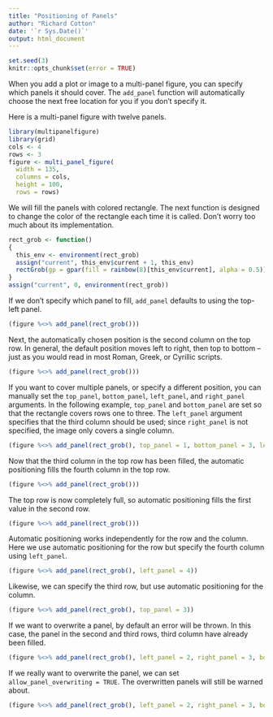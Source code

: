 ```yaml
---
title: "Positioning of Panels"
author: "Richard Cotton"
date: '`r Sys.Date()`'
output: html_document
---
```


<!--
%\VignetteEngine{knitr::rmarkdown}
%\VignetteIndexEntry{Positioning of Panels}
-->

```r
set.seed(3)
knitr::opts_chunk$set(error = TRUE)
```

When you add a plot or image to a multi-panel figure, you can specify which panels it should cover.  The `add_panel` function will automatically choose the next free location for you if you don't specify it.

Here is a multi-panel figure with twelve panels.

```r
library(multipanelfigure)
library(grid)
cols <- 4
rows <- 3
figure <- multi_panel_figure(
  width = 135,
  columns = cols,
  height = 100,
  rows = rows)
```

We will fill the panels with colored rectangle.  The next function is designed to change the color of the rectangle each time it is called.  Don't worry too much about its implementation.

```r
rect_grob <- function()
{
  this_env <- environment(rect_grob)
  assign("current", this_env$current + 1, this_env)
  rectGrob(gp = gpar(fill = rainbow(8)[this_env$current], alpha = 0.5))
}
assign("current", 0, environment(rect_grob))
```

If we don't specify which panel to fill, `add_panel` defaults to using the top-left panel.

```r
(figure %<>% add_panel(rect_grob()))
```

Next, the automatically chosen position is the second column on the top row.  In general, the default position moves left to right, then top to bottom &ndash; just as you would read in most Roman, Greek, or Cyrillic scripts.

```r
(figure %<>% add_panel(rect_grob()))
```

If you want to cover multiple panels, or specify a different position, you can manually set the `top_panel`, `bottom_panel`, `left_panel`, and  `right_panel` arguments.  In the following example, `top_panel` and `bottom_panel` are set so that the rectangle covers rows one to three. The `left_panel` argument specifies that the third column should be used; since `right_panel` is not specified, the image only covers a single column.

```r
(figure %<>% add_panel(rect_grob(), top_panel = 1, bottom_panel = 3, left_panel = 3))
```

Now that the third column in the top row has been filled, the automatic positioning fills the fourth column in the top row.

```r
(figure %<>% add_panel(rect_grob()))
```

The top row is now completely full, so automatic positioning fills the first value in the second row.

```r
(figure %<>% add_panel(rect_grob()))
```

Automatic positioning works independently for the row and the column.  Here we use automatic positioning for the row but specify the fourth column using `left_panel`.

```r
(figure %<>% add_panel(rect_grob(), left_panel = 4))
```

Likewise, we can specify the third row, but use automatic positioning for the column.

```r
(figure %<>% add_panel(rect_grob(), top_panel = 3))
```

If we want to overwrite a panel, by default an error will be thrown.  In this case, the panel in the second and third rows, third column have already been filled.

```r
(figure %<>% add_panel(rect_grob(), left_panel = 2, right_panel = 3, bottom_panel = 3))
```

If we really want to overwrite the panel, we can set `allow_panel_overwriting = TRUE`.  The overwritten panels will still be warned about.

```r
(figure %<>% add_panel(rect_grob(), left_panel = 2, right_panel = 3, bottom_panel = 3, allow_panel_overwriting = TRUE))
```
